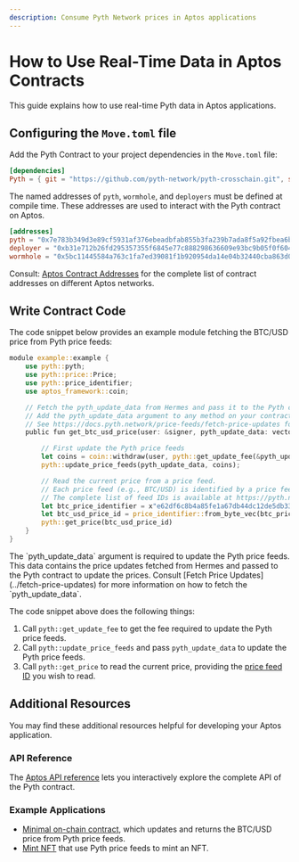 ```yaml
---
description: Consume Pyth Network prices in Aptos applications
---
```



# How to Use Real-Time Data in Aptos Contracts

This guide explains how to use real-time Pyth data in Aptos applications.

## Configuring the `Move.toml` file

Add the Pyth Contract to your project dependencies in the `Move.toml` file:

```toml copy
[dependencies]
Pyth = { git = "https://github.com/pyth-network/pyth-crosschain.git", subdir = "target_chains/aptos/contracts", rev = "main" }
```

The named addresses of `pyth`, `wormhole`, and `deployers` must be defined at compile time. These addresses are used to interact with the Pyth contract on Aptos.

```toml copy
[addresses]
pyth = "0x7e783b349d3e89cf5931af376ebeadbfab855b3fa239b7ada8f5a92fbea6b387"
deployer = "0xb31e712b26fd295357355f6845e77c888298636609e93bc9b05f0f604049f434"
wormhole = "0x5bc11445584a763c1fa7ed39081f1b920954da14e04b32440cba863d03e19625"
```

Consult: [Aptos Contract Addresses](../contract-addresses/aptos) for the complete list of contract addresses on different Aptos networks.

## Write Contract Code

The code snippet below provides an example module fetching the BTC/USD price from Pyth price feeds:

```rust {21} copy
module example::example {
    use pyth::pyth;
    use pyth::price::Price;
    use pyth::price_identifier;
    use aptos_framework::coin;

    // Fetch the pyth_update_data from Hermes and pass it to the Pyth contract to update the prices.
    // Add the pyth_update_data argument to any method on your contract that needs to read the Pyth price.
    // See https://docs.pyth.network/price-feeds/fetch-price-updates for more information on how to fetch the pyth_update_data.
    public fun get_btc_usd_price(user: &signer, pyth_update_data: vector<vector<u8>>): Price {

        // First update the Pyth price feeds
        let coins = coin::withdraw(user, pyth::get_update_fee(&pyth_update_data));
        pyth::update_price_feeds(pyth_update_data, coins);

        // Read the current price from a price feed.
        // Each price feed (e.g., BTC/USD) is identified by a price feed ID.
        // The complete list of feed IDs is available at https://pyth.network/developers/price-feed-ids
        let btc_price_identifier = x"e62df6c8b4a85fe1a67db44dc12de5db330f7ac66b72dc658afedf0f4a415b43";
        let btc_usd_price_id = price_identifier::from_byte_vec(btc_price_identifier);
        pyth::get_price(btc_usd_price_id)
    }
}

```

<Callout type="info" emoji="ℹ️">
  The `pyth_update_data` argument is required to update the Pyth price feeds.
  This data contains the price updates fetched from Hermes and passed to the
  Pyth contract to update the prices. Consult [Fetch Price
  Updates](../fetch-price-updates) for more information on how to fetch the
  `pyth_update_data`.
</Callout>

The code snippet above does the following things:

1. Call `pyth::get_update_fee` to get the fee required to update the Pyth price feeds.
1. Call `pyth::update_price_feeds` and pass `pyth_update_data` to update the Pyth price feeds.
1. Call `pyth::get_price` to read the current price, providing the [price feed ID](https://pyth.network/developers/price-feed-ids) you wish to read.

## Additional Resources

You may find these additional resources helpful for developing your Aptos application.

### API Reference

The [Aptos API reference](../api-reference/aptos/) lets you interactively explore the complete API of the Pyth contract.

### Example Applications

- [Minimal on-chain contract](https://github.com/pyth-network/pyth-examples/blob/main/price_feeds/aptos/fetch_btc_price/sources/example.move), which updates and returns the BTC/USD price from Pyth price feeds.
- [Mint NFT](https://github.com/pyth-network/pyth-examples/tree/main/price_feeds/aptos/mint_nft) that use Pyth price feeds to mint an NFT.
